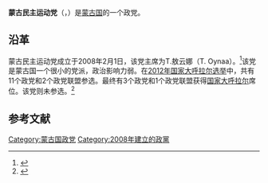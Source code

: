 '''蒙古民主运动党'''（{{lang-mn|Монголын Ардчилсан Хөдөлгөөний Нам }}，{{lang-mn|Mongolian Democratic Movement Party（MDMP）}}）是[[蒙古国|蒙古国]]的一个政党。

==沿革==
蒙古民主运动党成立于2008年2月1日，该党主席为Т.敖云娜（T. Oynaa）。<ref>{{Cite web |url=http://www.infomongolia.com/ct/ci/3039/138/Mongolian%20political%20parties |title=Political Parties of Mongolia, InfoMongolia.com, Retrieved 2014-05-15 |accessdate=2014-05-15 |archiveurl=https://web.archive.org/web/20140517121655/http://www.infomongolia.com/ct/ci/3039/138/Mongolian%20political%20parties |archivedate=2014-05-17 |deadurl=yes }}</ref>该党是蒙古国一个很小的党派，政治影响力弱。在[[2012年蒙古国会选举|2012年国家大呼拉尔选举]]中，共有11个政党和2个政党联盟参选。最终有3个政党和1个政党联盟获得[[国家大呼拉尔|国家大呼拉尔]]席位。该党则未参选。<ref>{{Cite web |url=http://gb.cri.cn/27824/2012/05/18/2225s3689705.htm |title=蒙古前总统获保释 各政党领取参选证书，国际在线，2012-05-18 |accessdate=2014-05-15 |archive-date=2014-05-17 |archive-url=https://web.archive.org/web/20140517134034/http://gb.cri.cn/27824/2012/05/18/2225s3689705.htm |dead-url=no }}</ref>

==参考文献==
{{reflist}}

{{蒙古国政党}}
{{政党小作品}}
[[Category:蒙古国政党|Category:蒙古国政党]]
[[Category:2008年建立的政黨|Category:2008年建立的政黨]]